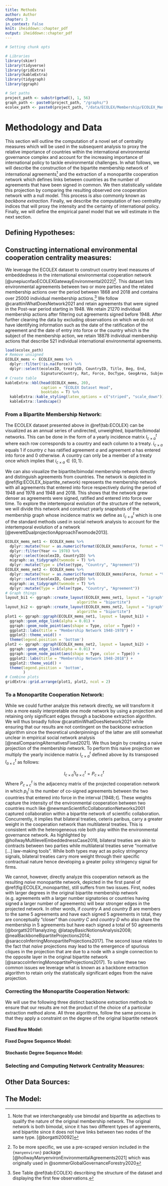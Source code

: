 ```yaml
---
title: Methods
author: Author
chapter: 3
in_context: False
knit: iheiddown::chapter_pdf
output: iheiddown::chapter_pdf
---
```


```r
# Setting chunk opts

# Libraries
library(skimr)
library(tidyverse)
library(gridExtra)
library(kableExtra)
library(tidygraph)
library(ggraph)

# Set paths
project_path <- substr(getwd(), 1, 56)
graph_path <- paste0(project_path, "/graphs/")
ecolex_path <- paste0(project_path, "/data/ECOLEX/Membership/ECOLEX_Membership.rds")
```

\setcounter{chapter}{2}
# Methodology and Data {#methodsdata}

This section will outline the computation of a novel set of centrality measures
which will be used in the subsequent analysis to proxy the relative importance
of countries within the international environmental governance complex and
account for the increasing importance of international policy to tackle
environmental challenges. In what follows, we will describe the construction
of the bipartite membership network of international agreements^[Note that we
interchangeably use bimodal and bipartite as adjectives to qualify the nature
of the original membership network. The original network is both bimodal,
since it has two different types of agreements, and bipartite since it does
not have links between two nodes of the same type.
[@borgatti20092]] and the
extraction of a monopartite cooperation network which defines links between countries
as the number of agreements that have been signed in common. We then
statistically validate this projection by comparing the resulting observed
one cooperation network with a null model. This process is also commonly
known as *backbone extraction*. Finally, we describe the computation of
two centrality indices that will proxy the intensity and the certainty of
international policy. Finally, we will define the empirical panel model that
we will estimate in the next section.


## Defining Hypotheses:

## Constructing international environmental cooperation centrality measures:

We leverage the ECOLEX dataset to construct country level measures of
embeddedness in the international environmental cooperation network
[@unepiucnfaoECOLEXGatewayEnvironmental2022]^[To be more specific, we use a 
pre-scraped version included in the `{manyenviron}` package 
[@hollwayManyenvironEnvironmentalAgreements2021] which was originally used in
@sommerGlobalGovernanceForestry2020]. This dataset lists
environmental agreements between two or more parties and the related
membership actions over the period between 1868 and 2018 and contains over
25000 individual membership actions.^[See Table \@ref(tab:ECOLEX) describing
the structure of the dataset and displaying the first few observations.]
We follow @carattiniWhatDoesNetwork2021
and retain agreements that were signed in the Post-war period starting in
1948. We retain 21270 individual membership actions after filtering out
agreements signed before 1948. After further cleaning the data by excluding
observations on which we do not have identifying information such as the date of
the ratification of the agreement and the date of entry into force or the
country which is the subject of the membership action, we retain 18878
individual membership actions that describe 521 individual international
environmental agreements.

```r
load(ecolex_path)
# Remove unsigned
ECOLEX_mems <- ECOLEX_mems %>%
  dplyr::filter(!is.na(Force)) %>%
  dplyr::select(ecolexID, treatyID, CountryID, Title, Beg, End,
                SignatureCountry, Rat, Force, DocType, GeogArea, Subject)
# Create table
kableExtra::kbl(head(ECOLEX_mems, 20),
                caption = "ECOLEX Dataset Head",
                booktabs = T) %>%
  kableExtra::kable_styling(latex_options = c("striped", "scale_down")) %>%
  kableExtra::landscape()
```

### From a Bipartite Membership Network:

The ECOLEX dataset presented above in \@ref(tab:ECOLEX) can be visualized as
an annual series of undirected, unweighted, bipartite/bimodal networks.
This can be done in the form of a yearly incidence matrix $I_{c \times a}^t$ where each row
corresponds to a country and each column to a treaty. $i_{c \times a}$ equals $1$
if country $c$ has ratified agreement $a$ and agreement $a$ has entered into force
and $0$ otherwise. A country can only be a member of a treaty once which implies
that $i_{c \times a} \in \{0,1\}$.

```{=latex}
\begin{equation*}
  \begin{rcases}\displaystyle
    I_{c,a} = \overbrace{\begin{pmatrix}
    i_{1,1}     & i_{1,2}     & i_{1,3}     & \dots     & i_{1,A}           \\
    i_{2,1}     & i_{2,2}     & i_{2,3}     & \dots     & i_{2,A}           \\
    i_{3,1}     & i_{3,2}     & i_{3,3}     & \dots     & i_{3,A}           \\
    \vdots      & \vdots      & \vdots      & \ddots    & \vdots      \\
    i_{C,1}     & i_{C,2}     & i_{C,3}     & \dots     & i_{C,A}
  \end{pmatrix}}^{\text{Agreements}}
  \end{rcases}
    \text{Countries}
\end{equation*}
```

We can also visualize the bipartite/bimodal membership network directly and
distinguish agreements from countries.
The network is depicted in \@ref(fig:ECOLEX_bipartite_network)
represents the membership network with all agreements that entered into force
respectively during the period of 1948 and 1978 and 1948 and 2018. This shows
that the network grew denser as agreements were signed, ratified and entered
into force over time. To explore the intertemporal evolution of
the structure of the network, we will divide this network and construct
yearly snapshots of the membership graph whose incidence matrix we define as
$I_{c \times a}^t$ which is one of the standard methods used in social network
analysis to account for the intertemporal evolution of a network
[@everettDualprojectionApproachTwomode2013].

```r
ECOLEX_mems_net1 <- ECOLEX_mems %>%
  dplyr::mutate(Year = as.numeric(format(ECOLEX_mems$Force, format = "%Y"))) %>%
  dplyr::filter(Year <= 1978) %>%
  dplyr::select(ecolexID, CountryID) %>%
  migraph::as_tidygraph(twomode = T) %>%
  dplyr::mutate(Type = ifelse(type, "Country", "Agreement"))
ECOLEX_mems_net2 <- ECOLEX_mems %>%
  dplyr::mutate(Year = as.numeric(format(ECOLEX_mems$Force, format = "%Y"))) %>%
  dplyr::select(ecolexID, CountryID) %>%
  migraph::as_tidygraph(twomode = T) %>%
  dplyr::mutate(Type = ifelse(type, "Country", "Agreement"))
# Graph things
layout_bi1 <- ggraph::create_layout(ECOLEX_mems_net1, layout = "igraph",
                                algorithm = "bipartite")
layout_bi2 <- ggraph::create_layout(ECOLEX_mems_net2, layout = "igraph",
                                algorithm = "bipartite")
plot1 <- ggraph::ggraph(ECOLEX_mems_net1, layout = layout_bi1) +
  ggraph::geom_edge_link(alpha = 0.01) +
  ggraph::geom_node_point(aes(shape = Type, color = Type)) +
  ggplot2::labs(title = "Membership Network 1948-1978") +
  ggplot2::theme_void() +
  theme(legend.position = 'bottom')
plot2 <- ggraph::ggraph(ECOLEX_mems_net2, layout = layout_bi2) +
  ggraph::geom_edge_link(alpha = 0.01) +
  ggraph::geom_node_point(aes(shape = Type, color = Type)) +
  ggplot2::labs(title = "Membership Network 1948-2018") +
  ggplot2::theme_void() +
  theme(legend.position = 'bottom',
        )
# Combine plots
gridExtra::grid.arrange(plot1, plot2, ncol = 2)
```

### To a Monopartite Cooperation Network:

While we could further analyze this
network directly, we will transform it into a more easily interpretable
one mode network by using a projection and retaining only significant edges
through a backbone extraction algorithm. We will thus broadly follow
@carattiniWhatDoesNetwork2021 while ensuring that our results are not contingent
on the backbone extraction algorithm since the theoretical underpinnings of
the latter are still somewhat unclear in empirical social network analysis
[@nealComparingAlternativesFixed2021].
We thus begin by creating a naive projection of the membership network. To perform
this naive projection we multiply the yearly incidence matrix $I_{c \times a}^t$
defined above by its transposed $I_{a \times c}^t$ as follows:

$$
I_{c \times a}^t I_{a \times c}^t = P_{c\times c}^t
$$
Where $P_{c\times c}^t$ is the adjacency matrix of the projected cooperation network in
which $p_{ij}^t$ is the number of co-signed agreements between the two countries
that entered into force in the interval $[1948; t]$. These weights capture
the intensity of the environmental cooperation between two countries much like
@newmanScientificCollaborationNetworks2001 captured collaboration within a
bipartite network of scientific collaboration. Concurrently,
it implies that bilateral treaties, ceteris paribus, carry a greater weight
in the cooperation network than multilateral treaties. This is consistent with
the heterogeneous role both play within the environmental governance network.
As highlighted by @hollwayMultilevelEmbeddednessCase2016, bilateral treaties
are akin to contracts between two parties while multilateral treaties serve
"normative [...] law-making tools". While both types may act as policy stringency
signals, bilateral treaties carry more weight through their specific contractual nature
hence developing a greater policy stringency signal for firms. 

We cannot, however, directly analyze this cooperation network as the resulting
*naive* monopartite network, depicted in the first panel of
\@ref(fig:ECOLEX_monopartite), still suffers from two issues. First, nodes
with larger degrees in the original bipartite membership network
(e.g. agreements with a larger number signatories or
countries having signed a larger number of agreements) will bear stronger
edges in the projected network. In other words,
if *country A* and *country B* are members to the same 5 agreements and have
each signed 5 agreements in total, they are conceptually "closer" than
*country C* and *country D* who also share the membership in 5 agreements but
have each signed a total of 50 agreements
[@borgatti2011analyzing; @latapyBasicNotionsAnalysis2008;
@nealBackboneBipartiteProjections2014;
@saraccoInferringMonopartiteProjections2017].
The second issue relates to the fact that *naive* projections may lead to the
emergence of spurious cliques in the projection that are due to a node with a
single connection to the opposite layer in the original bipartite network [@saraccoInferringMonopartiteProjections2017]. To solve these two common issues
we leverage what is known as a backbone extraction algorithm to retain only the
statistically significant edges from the naive projection.

### Correcting the Monopartite Cooperation Network:

We will use the following three distinct backbone extraction methods to ensure
that our results are not the product of the choice of a particular extraction
method alone. All three algorithms, follow the same process in that they
apply a constraint on the degree of the original bipartite network 

#### Fixed Row Model:

#### Fixed Degree Sequence Model:

#### Stochastic Degree Sequence Model:

### Selecting and Computing Network Centrality Measures:

## Other Data Sources:

## The Model:
